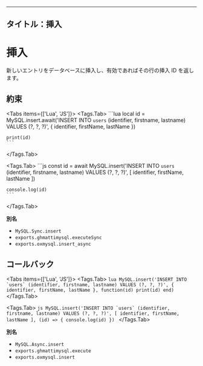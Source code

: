 ---

## タイトル：挿入


# 挿入

新しいエントリをデータベースに挿入し、有効であればその行の挿入 ID を返します。

## 約束

<Tabs items={['Lua', 'JS']}>
  <Tags.Tab>
    ```lua
    local id = MySQL.insert.await('INSERT INTO `users` (identifier, firstname, lastname) VALUES (?, ?, ?)', {
        identifier, firstName, lastName
    })

    print(id)
    ```

  </Tags.Tab>

  <Tags.Tab>
    ```js
    const id = await MySQL.insert('INSERT INTO `users` (identifier, firstname, lastname) VALUES (?, ?, ?)', [
      identifier, firstName, lastName
    ])

    console.log(id)
    ```

  </Tags.Tab>
</Tabs>

**別名**

- `MySQL.Sync.insert`
- `exports.ghmattimysql.executeSync`
- `exports.oxmysql.insert_async`

## コールバック

<Tabs items={['Lua', 'JS']}>
  <Tags.Tab>
    ```lua
    MySQL.insert('INSERT INTO `users` (identifier, firstname, lastname) VALUES (?, ?, ?)', {
        identifier, firstName, lastName
    }, function(id)
        print(id)
    end)
    ```
  </Tags.Tab>

  <Tags.Tab>
    ```js
    MySQL.insert('INSERT INTO `users` (identifier, firstname, lastname) VALUES (?, ?, ?)', [
      identifier, firstName, lastName
    ], (id) => {
      console.log(id)
    })
    ```
  </Tags.Tab>
</Tabs>

**別名**

- `MySQL.Async.insert`
- `exports.ghmattimysql.execute`
- `exports.oxmysql.insert`
